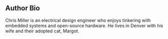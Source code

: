 ## Author Bio {.appendix}

Chris Miller is an electrical design engineer who enjoys tinkering with embedded systems and open-source hardware. He lives in Denver with his wife and their adopted cat, Margot.